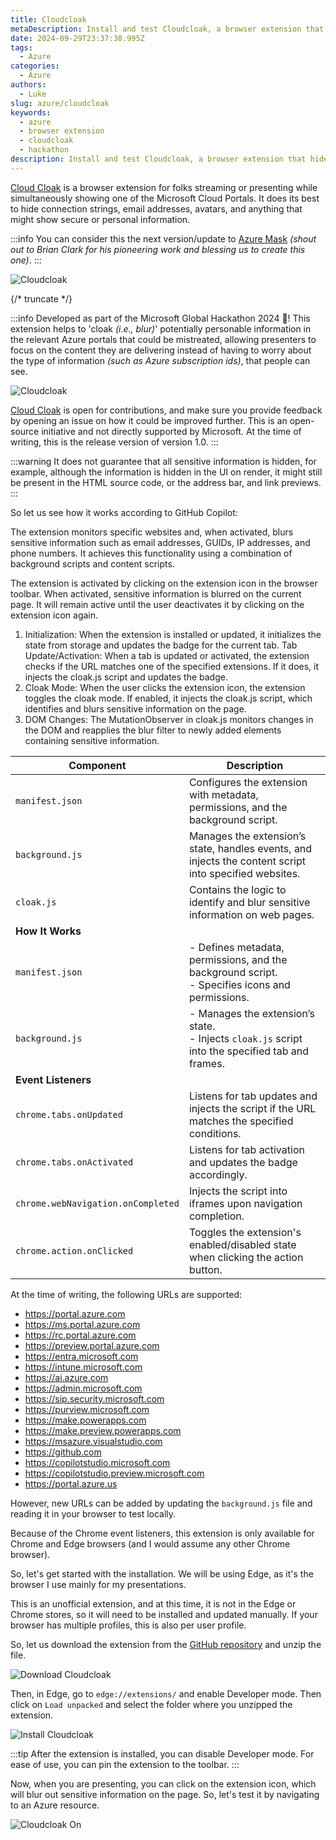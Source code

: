 ```yaml
---
title: Cloudcloak
metaDescription: Install and test Cloudcloak, a browser extension that hides sensitive information while streaming or presenting Microsoft Cloud Portals.
date: 2024-09-29T23:37:38.995Z
tags:
  - Azure
categories:
  - Azure
authors:
  - Luke
slug: azure/cloudcloak
keywords:
  - azure
  - browser extension
  - cloudcloak
  - hackathon
description: Install and test Cloudcloak, a browser extension that hides sensitive information while streaming or presenting Microsoft Cloud Portals.
---
```


[Cloud Cloak](https://github.com/microsoft/Cloudcloak) is a browser extension for folks streaming or presenting while simultaneously showing one of the Microsoft Cloud Portals. It does its best to hide connection strings, email addresses, avatars, and anything that might show secure or personal information.

:::info
You can consider this the next version/update to [Azure Mask](https://github.com/clarkio/azure-mask/) _(shout out to Brian Clark for his pioneering work and blessing us to create this one)_.
:::

![Cloudcloak](images/cloudcloak-icon-128.png)

{/* truncate */}

:::info
Developed as part of the Microsoft Global Hackathon 2024 🚀! This extension helps to 'cloak _(i.e., blur)_' potentially personable information in the relevant Azure portals that could be mistreated, allowing presenters to focus on the content they are delivering instead of having to worry about the type of information _(such as Azure subscription ids)_, that people can see.

![Cloudcloak](images/AzurePortal_Cloudcloak_On.jpg)

[Cloud Cloak](https://github.com/microsoft/Cloudcloak) is open for contributions, and make sure you provide feedback by opening an issue on how it could be improved further. This is an open-source initiative and not directly supported by Microsoft. At the time of writing, this is the release version of version 1.0.
:::

:::warning
It does not guarantee that all sensitive information is hidden, for example, although the information is hidden in the UI on render, it might still be present in the HTML source code, or the address bar, and link previews.
:::

So let us see how it works according to GitHub Copilot:

The extension monitors specific websites and, when activated, blurs sensitive information such as email addresses, GUIDs, IP addresses, and phone numbers. It achieves this functionality using a combination of background scripts and content scripts.

The extension is activated by clicking on the extension icon in the browser toolbar. When activated, sensitive information is blurred on the current page. It will remain active until the user deactivates it by clicking on the extension icon again.

1. Initialization: When the extension is installed or updated, it initializes the state from storage and updates the badge for the current tab.
Tab Update/Activation: When a tab is updated or activated, the extension checks if the URL matches one of the specified extensions. If it does, it injects the cloak.js script and updates the badge.
2. Cloak Mode: When the user clicks the extension icon, the extension toggles the cloak mode. If enabled, it injects the cloak.js script, which identifies and blurs sensitive information on the page.
3. DOM Changes: The MutationObserver in cloak.js monitors changes in the DOM and reapplies the blur filter to newly added elements containing sensitive information.

| **Component**        | **Description**                                                                                         |
|----------------------|---------------------------------------------------------------------------------------------------------|
| `manifest.json`       | Configures the extension with metadata, permissions, and the background script.                         |
| `background.js`       | Manages the extension’s state, handles events, and injects the content script into specified websites.   |
| `cloak.js`            | Contains the logic to identify and blur sensitive information on web pages.                             |
| **How It Works**      |                                                                                                         |
| `manifest.json`       | - Defines metadata, permissions, and the background script. <br> - Specifies icons and permissions.      |
| `background.js`       | - Manages the extension’s state. <br> - Injects `cloak.js` script into the specified tab and frames.    |
| **Event Listeners**   |                                                                                                         |
| `chrome.tabs.onUpdated` | Listens for tab updates and injects the script if the URL matches the specified conditions.             |
| `chrome.tabs.onActivated` | Listens for tab activation and updates the badge accordingly.                                        |
| `chrome.webNavigation.onCompleted` | Injects the script into iframes upon navigation completion.                                  |
| `chrome.action.onClicked` | Toggles the extension's enabled/disabled state when clicking the action button.                   |

At the time of writing, the following URLs are supported:

- https://portal.azure.com
- https://ms.portal.azure.com
- https://rc.portal.azure.com
- https://preview.portal.azure.com
- https://entra.microsoft.com
- https://intune.microsoft.com
- https://ai.azure.com
- https://admin.microsoft.com
- https://sip.security.microsoft.com
- https://purview.microsoft.com
- https://make.powerapps.com
- https://make.preview.powerapps.com
- https://msazure.visualstudio.com
- https://github.com
- https://copilotstudio.microsoft.com
- https://copilotstudio.preview.microsoft.com
- https://portal.azure.us

However, new URLs can be added by updating the `background.js` file and reading it in your browser to test locally.

Because of the Chrome event listeners, this extension is only available for Chrome and Edge browsers (and I would assume any other Chrome browser).

So, let's get started with the installation. We will be using Edge, as it's the browser I use mainly for my presentations.

This is an unofficial extension, and at this time, it is not in the Edge or Chrome stores, so it will need to be installed and updated manually. If your browser has multiple profiles, this is also per user profile.

So, let us download the extension from the [GitHub repository](https://github.com/microsoft/Cloudcloak) and unzip the file.

![Download Cloudcloak](images/Download_Cloudcloak.gif)

Then, in Edge, go to `edge://extensions/` and enable Developer mode. Then click on `Load unpacked` and select the folder where you unzipped the extension.

![Install Cloudcloak](images/Install_Cloudcloak.gif)

:::tip
After the extension is installed, you can disable Developer mode. For ease of use, you can pin the extension to the toolbar.
:::

Now, when you are presenting, you can click on the extension icon, which will blur out sensitive information on the page. So, let's test it by navigating to an Azure resource.

![Cloudcloak On](images/Test_Cloudcloak.gif)

